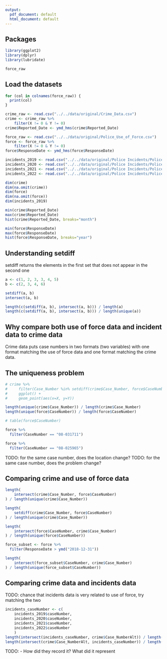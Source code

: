 ```yaml
---
output:
  pdf_document: default
  html_document: default
---
```


## Packages

```r
library(ggplot2)
library(dplyr)
library(lubridate)
```


```r
force_raw
```

## Load the datasets

```r
for (col in colnames(force_raw)) {
  print(col)
}
```

```r
crime_raw <- read.csv("../../data/original/Crime_Data.csv")
crime <- crime_raw %>%
    filter(X != 0 & Y != 0)
crime$Reported_Date <- ymd_hms(crime$Reported_Date)

force_raw <- read.csv("../../data/original/Police_Use_of_Force.csv")
force <- force_raw %>%
    filter(X != 0 & Y != 0)
force$ResponseDate <- ymd_hms(force$ResponseDate)

incidents_2019 <- read.csv("../../data/original/Police Incidents/Police_Incidents_2019.csv")
incidents_2020 <- read.csv("../../data/original/Police Incidents/Police_Incidents_2020.csv")
incidents_2021 <- read.csv("../../data/original/Police Incidents/Police_Incidents_2021.csv")
incidents_2022 <- read.csv("../../data/original/Police Incidents/Police_Incidents_2022.csv")

dim(crime)
dim(na.omit(crime))
dim(force)
dim(na.omit(force))
dim(incidents_2019)
```


```r
min(crime$Reported_Date)
max(crime$Reported_Date)
hist(crime$Reported_Date, breaks="month")
```

```r
min(force$ResponseDate)
max(force$ResponseDate)
hist(force$ResponseDate, breaks="year")
```

## Understanding setdiff

setdiff returns the elements in the first set that does not appear in the second one

```r
a <- c(1, 2, 3, 3, 4, 5)
b <- c(2, 3, 4, 6)

setdiff(a, b)
intersect(a, b)

length(c(setdiff(a, b), intersect(a, b))) / length(a)
length(c(setdiff(a, b), intersect(a, b))) / length(unique(a))
```

## Why compare both use of force data and incident data to crime data

Crime data puts case numbers in two formats (two variables) with one format matching the use of force data and one format matching the crime data.

## The uniqueness problem

```r
# crime %>%
#     filter(Case_Number %in% setdiff(crime$Case_Number, force$CaseNumber)) %>%
#     ggplot() + 
#     geom_point(aes(x=X, y=Y))
```

```r
length(unique(crime$Case_Number)) / length(crime$Case_Number)
length(unique(force$CaseNumber)) / length(force$CaseNumber)
```

```r
# table(force$CaseNumber)
```

```r
force %>%
  filter(CaseNumber == "08-031711")
```

```r
force %>%
  filter(CaseNumber == "08-025965")
```

TODO: for the same case number, does the location change?
TODO: for the same case number, does the problem change?

## Comparing crime and use of force data

```r
length(
    intersect(crime$Case_Number, force$CaseNumber)
) / length(unique(crime$Case_Number))
```

```r
length(
    setdiff(crime$Case_Number, force$CaseNumber)
) / length(unique(crime$Case_Number))
```

```r
length(
    intersect(force$CaseNumber, crime$Case_Number)
) / length(unique(force$CaseNumber))
```

```r
force_subset <- force %>% 
  filter(ResponseDate > ymd("2018-12-31"))
```

```r
length(
    intersect(force_subset$CaseNumber, crime$Case_Number)
) / length(unique(force_subset$CaseNumber))
```

## Comparing crime data and incidents data

TODO: chance that incidents data is very related to use of force, try matching the two

```r
incidents_caseNumber <- c(
    incidents_2019$caseNumber,
    incidents_2020$caseNumber,
    incidents_2021$caseNumber, 
    incidents_2022$caseNumber
    )
length(intersect(incidents_caseNumber, crime$Case_NumberAlt)) / length(unique(incidents_caseNumber))
length(intersect(crime$Case_NumberAlt, incidents_caseNumber)) / length(unique(crime$Case_NumberAlt))
```

TODO:
- How did they record it? What did it represent
